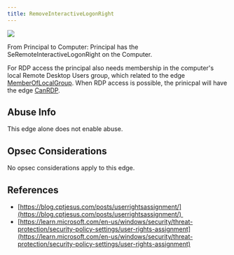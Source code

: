 ```yaml
---
title: RemoveInteractiveLogonRight
---
```


<Frame>
  <img src="/assets/image-2-1.png"/>
</Frame>

From Principal to Computer: Principal has the SeRemoteInteractiveLogonRight on the Computer.

For RDP access the principal also needs membership in the computer's local Remote Desktop Users group, which related to the edge [MemberOfLocalGroup](/resources/edges/member-of-local-group). When RDP access is possible, the prinicpal will have the edge [CanRDP](/resources/edges/can-rdp).

Abuse Info[](#heading-1)
------------------------

This edge alone does not enable abuse.

Opsec Considerations[](#heading-2)
----------------------------------

No opsec considerations apply to this edge.

References[](#heading-3)
------------------------

* [https://blog.cptjesus.com/posts/userrightsassignment/](https://blog.cptjesus.com/posts/userrightsassignment/) 
* [https://learn.microsoft.com/en-us/windows/security/threat-protection/security-policy-settings/user-rights-assignment](https://learn.microsoft.com/en-us/windows/security/threat-protection/security-policy-settings/user-rights-assignment)
